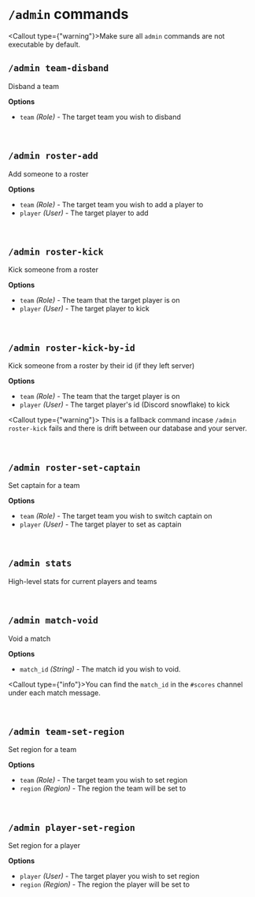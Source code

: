 
<br/>

# `/admin` commands

<Callout type={"warning"}>Make sure all `admin` commands are not executable by default.</Callout>

## `/admin team-disband`
Disband a team

**Options**
- `team` *(Role)* - The target team you wish to disband

<br/>

## `/admin roster-add`
Add someone to a roster

**Options**
- `team` *(Role)* - The target team you wish to add a player to
- `player` *(User)* - The target player to add

<br/>

## `/admin roster-kick`
Kick someone from a roster

**Options**
- `team` *(Role)* - The team that the target player is on
- `player` *(User)* - The target player to kick

<br/>

## `/admin roster-kick-by-id`
Kick someone from a roster by their id (if they left server)

**Options**
- `team` *(Role)* - The team that the target player is on
- `player` *(User)* - The target player's id (Discord snowflake) to kick

<Callout type={"warning"}>
    This is a fallback command incase `/admin roster-kick` fails and there is drift between our database and your server.
</Callout>

<br/>

## `/admin roster-set-captain`
Set captain for a team

**Options**
- `team` *(Role)* - The target team you wish to switch captain on
- `player` *(User)* - The target player to set as captain

<br/>

## `/admin stats`
High-level stats for current players and teams

<br/>

## `/admin match-void`
Void a match

**Options**
- `match_id` *(String)* - The match id you wish to void.

<Callout type={"info"}>You can find the `match_id` in the `#scores` channel under each match message.</Callout>

<br/>

## `/admin team-set-region`
Set region for a team

**Options**
- `team` *(Role)* - The target team you wish to set region
- `region` *(Region)* - The region the team will be set to

<br/>

## `/admin player-set-region`
Set region for a player

**Options**
- `player` *(User)* - The target player you wish to set region
- `region` *(Region)* - The region the player will be set to

<br/>